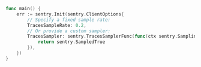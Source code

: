 ```go
func main() {
	err := sentry.Init(sentry.ClientOptions{
		// Specify a fixed sample rate:
        TracesSampleRate: 0.2,
        // Or provide a custom sampler:
		TracesSampler: sentry.TracesSamplerFunc(func(ctx sentry.SamplingContext) sentry.Sampled {
			return sentry.SampledTrue
		}),
	})
}
```
